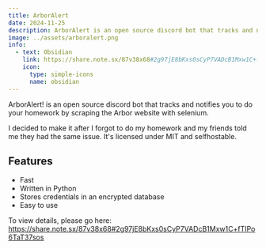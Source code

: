 ---
title: ArborAlert
date: 2024-11-25
description: ArborAlert is an open source discord bot that tracks and notifies you to do your homework.
image: ../assets/arboralert.png
info:
  - text: Obsidian
    link: https://share.note.sx/87v38x68#2g97jE8bKxs0sCyP7VADcB1Mxw1C+fTIPo6TaT37sos
    icon:
      type: simple-icons
      name: obsidian
---

ArborAlert! is an open source discord bot that tracks and notifies you to do your homework by scraping the Arbor website with selenium.

I decided to make it after I forgot to do my homework and my friends told me they had the same issue.
It's licensed under MIT and selfhostable.

## Features

- Fast 
- Written in Python
- Stores credentials in an encrypted database
- Easy to use

To view details, please go here: https://share.note.sx/87v38x68#2g97jE8bKxs0sCyP7VADcB1Mxw1C+fTIPo6TaT37sos